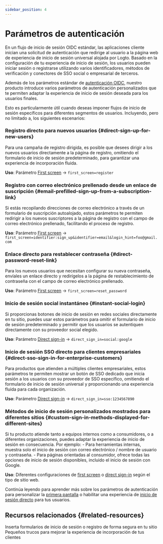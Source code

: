 ```yaml
---
sidebar_position: 4
---
```


# Parámetros de autenticación

En un flujo de inicio de sesión OIDC estándar, las aplicaciones cliente inician una solicitud de autenticación que redirige al usuario a la página web de experiencia de inicio de sesión universal alojada por Logto. Basado en la configuración de tu experiencia de inicio de sesión, los usuarios pueden iniciar sesión o registrarse utilizando varios identificadores, métodos de verificación y conectores de SSO social o empresarial de terceros.

Además de los parámetros estándar de [autenticación OIDC](https://openid.net/specs/openid-connect-core-1_0.html#AuthRequest), nuestro producto introduce varios parámetros de autenticación personalizados que te permiten adaptar la experiencia de inicio de sesión deseada para los usuarios finales.

Esto es particularmente útil cuando deseas imponer flujos de inicio de sesión específicos para diferentes segmentos de usuarios. Incluyendo, pero no limitado a, los siguientes escenarios:

### Registro directo para nuevos usuarios \{#direct-sign-up-for-new-users}

Para una campaña de registro dirigida, es posible que desees dirigir a los nuevos usuarios directamente a la página de registro, omitiendo el formulario de inicio de sesión predeterminado, para garantizar una experiencia de incorporación fluida.

**Uso**: Parámetro [First screen](/end-user-flows/authentication-parameters/first-screen) → `first_screen=register`

### Registro con correo electrónico prellenado desde un enlace de suscripción \{#email-prefilled-sign-up-from-a-subscription-link}

Si estás recopilando direcciones de correo electrónico a través de un formulario de suscripción autoalojado, estos parámetros te permiten redirigir a los nuevos suscriptores a la página de registro con el campo de correo electrónico prellenado, facilitando el proceso de registro.

**Uso**: Parámetro [First screen](/end-user-flows/authentication-parameters/first-screen) → `first_screen=identifier:sign_up&identifier=email&login_hint=foo@gmail.com`

### Enlace directo para restablecer contraseña \{#direct-password-reset-link}

Para los nuevos usuarios que necesitan configurar su nueva contraseña, envíales un enlace directo y redirígelos a la página de restablecimiento de contraseña con el campo de correo electrónico prellenado.

**Uso**: Parámetro [First screen](/end-user-flows/authentication-parameters/first-screen) → `first_screen=reset_password`

### Inicio de sesión social instantáneo \{#instant-social-login}

Si proporcionas botones de inicio de sesión en redes sociales directamente en tu sitio, puedes usar estos parámetros para omitir el formulario de inicio de sesión predeterminado y permitir que los usuarios se autentiquen directamente con su proveedor social elegido.

**Uso**: Parámetro [Direct sign-in](/end-user-flows/authentication-parameters/direct-sign-in#social-sign-in) → `direct_sign_in=social:google`

### Inicio de sesión SSO directo para clientes empresariales \{#direct-sso-sign-in-for-enterprise-customers}

Para productos que atienden a múltiples clientes empresariales, estos parámetros te permiten mostrar un botón de SSO dedicado que inicia sesión a los usuarios con su proveedor de SSO específico, omitiendo el formulario de inicio de sesión universal y proporcionando una experiencia fluida para cada organización.

**Uso**: Parámetro [Direct sign-in](/end-user-flows/authentication-parameters/direct-sign-in#enterprise-sso) → `direct_sign_in=sso:1234567890`

### Métodos de inicio de sesión personalizados mostrados para diferentes sitios \{#custom-sign-in-methods-displayed-for-different-sites}

Si tu producto atiende tanto a equipos internos como a consumidores, o a diferentes organizaciones, puedes adaptar la experiencia de inicio de sesión en consecuencia. Por ejemplo: - Para herramientas internas, muestra solo el inicio de sesión con correo electrónico / nombre de usuario y contraseña. - Para páginas orientadas al consumidor, ofrece todas las opciones de inicio de sesión disponibles, incluido el inicio de sesión con Google.

**Uso**: Diferentes configuraciones de [first screen](/end-user-flows/authentication-parameters/first-screen) o [direct sign-in](/end-user-flows/authentication-parameters/direct-sign-in) según el tipo de sitio web.

Continúa leyendo para aprender más sobre los parámetros de autenticación para personalizar la [primera pantalla](/end-user-flows/authentication-parameters/first-screen) o habilitar una experiencia de [inicio de sesión directo](/end-user-flows/authentication-parameters/direct-sign-in) para tus usuarios.

## Recursos relacionados \{#related-resources}

<Url href="https://blog.logto.io/embed-login-or-registration-forms-securely-on-your-site">
  Inserta formularios de inicio de sesión o registro de forma segura en tu sitio
</Url>

<Url href="https://blog.logto.io/authentication-parameters">
  Pequeños trucos para mejorar la experiencia de incorporación de tus clientes
</Url>